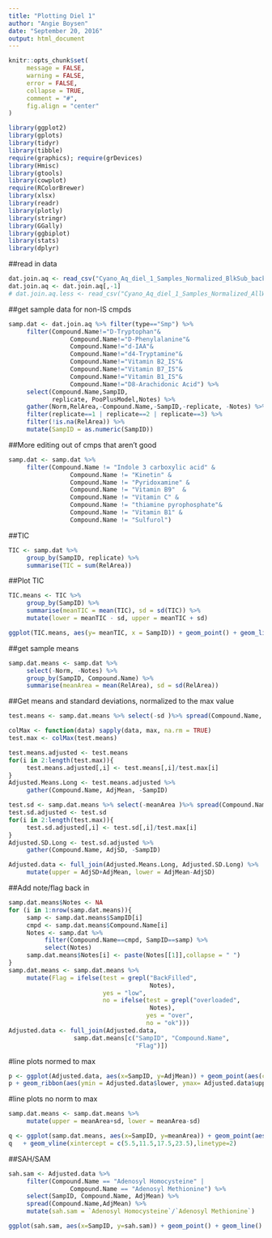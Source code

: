 ```yaml
---
title: "Plotting Diel 1"
author: "Angie Boysen"
date: "September 20, 2016"
output: html_document
---
```


```r
knitr::opts_chunk$set(  
     message = FALSE,
     warning = FALSE,
     error = FALSE, 
     collapse = TRUE,
     comment = "#",
     fig.align = "center"
)

library(ggplot2)
library(gplots)
library(tidyr)
library(tibble)
require(graphics); require(grDevices)
library(Hmisc)
library(gtools)
library(cowplot)
require(RColorBrewer)
library(xlsx)
library(readr)
library(plotly)
library(stringr)
library(GGally)
library(ggbiplot)
library(stats)
library(dplyr)
```

##read in data
```r
dat.join.aq <- read_csv("Cyano_Aq_diel_1_Samples_Normalized_BlkSub_backfill_2IS_noblk.csv")
dat.join.aq <- dat.join.aq[,-1]
# dat.join.aq.less <- read_csv("Cyano_Aq_diel_1_Samples_Normalized_AllWays_noblk.csv")
```


##get sample data for non-IS cmpds
```r
samp.dat <- dat.join.aq %>% filter(type=="Smp") %>%
     filter(Compound.Name!="D-Tryptophan"&
                 Compound.Name!="D-Phenylalanine"&
                 Compound.Name!="d-IAA"&
                 Compound.Name!="d4-Tryptamine"&
                 Compound.Name!="Vitamin B2_IS"&
                 Compound.Name!="Vitamin B7_IS"& 
                 Compound.Name!="Vitamin B1_IS"&
                 Compound.Name!="D8-Arachidonic Acid") %>%
     select(Compound.Name,SampID,
            replicate, PooPlusModel,Notes) %>% 
     gather(Norm,RelArea,-Compound.Name,-SampID,-replicate, -Notes) %>%
     filter(replicate==1 | replicate==2 | replicate==3) %>%
     filter(!is.na(RelArea)) %>%
     mutate(SampID = as.numeric(SampID))
```

##More editing out of cmps that aren't good
```r
samp.dat <- samp.dat %>%
     filter(Compound.Name != "Indole 3 carboxylic acid" &
                 Compound.Name != "Kinetin" &
                 Compound.Name != "Pyridoxamine" &
                 Compound.Name != "Vitamin B9"  &
                 Compound.Name != "Vitamin C" &
                 Compound.Name != "thiamine pyrophosphate"&
                 Compound.Name != "Vitamin B1" &
                 Compound.Name != "Sulfurol")
```

##TIC
```r
TIC <- samp.dat %>%
     group_by(SampID, replicate) %>%
     summarise(TIC = sum(RelArea))
```

##Plot TIC
```r
TIC.means <- TIC %>%
     group_by(SampID) %>%
     summarise(meanTIC = mean(TIC), sd = sd(TIC)) %>%
     mutate(lower = meanTIC - sd, upper = meanTIC + sd)

ggplot(TIC.means, aes(y= meanTIC, x = SampID)) + geom_point() + geom_line() + geom_ribbon(aes(ymin = TIC.means$lower, ymax= TIC.means$upper),alpha=0.1) + geom_vline(xintercept = c(5.5,11.5,17.5,23.5),linetype=2) 
```


##get sample means
```r
samp.dat.means <- samp.dat %>%
     select(-Norm, -Notes) %>%
     group_by(SampID, Compound.Name) %>%
     summarise(meanArea = mean(RelArea), sd = sd(RelArea))
```

##Get means and standard deviations, normalized to the max value
```r
test.means <- samp.dat.means %>% select(-sd )%>% spread(Compound.Name, meanArea)

colMax <- function(data) sapply(data, max, na.rm = TRUE)
test.max <- colMax(test.means)

test.means.adjusted <- test.means
for(i in 2:length(test.max)){
     test.means.adjusted[,i] <- test.means[,i]/test.max[i]
}
Adjusted.Means.Long <- test.means.adjusted %>%
     gather(Compound.Name, AdjMean, -SampID)

test.sd <- samp.dat.means %>% select(-meanArea )%>% spread(Compound.Name, sd)
test.sd.adjusted <- test.sd
for(i in 2:length(test.max)){
     test.sd.adjusted[,i] <- test.sd[,i]/test.max[i]
}
Adjusted.SD.Long <- test.sd.adjusted %>%
     gather(Compound.Name, AdjSD, -SampID)

Adjusted.data <- full_join(Adjusted.Means.Long, Adjusted.SD.Long) %>%
     mutate(upper = AdjSD+AdjMean, lower = AdjMean-AdjSD)
```

##Add note/flag back in
```r
samp.dat.means$Notes <- NA
for (i in 1:nrow(samp.dat.means)){
     samp <- samp.dat.means$SampID[i]
     cmpd <- samp.dat.means$Compound.Name[i]
     Notes <- samp.dat %>%
          filter(Compound.Name==cmpd, SampID==samp) %>%
          select(Notes) 
     samp.dat.means$Notes[i] <- paste(Notes[[1]],collapse = " ")
}
samp.dat.means <- samp.dat.means %>%
     mutate(Flag = ifelse(test = grepl("BackFilled",
                                       Notes),
                          yes = "low",
                          no = ifelse(test = grepl("overloaded",
                                       Notes),
                                      yes = "over",
                                      no = "ok")))
Adjusted.data <- full_join(Adjusted.data, 
                  samp.dat.means[c("SampID", "Compound.Name",
                                   "Flag")])
```


#line plots normed to max
```r
p <- ggplot(Adjusted.data, aes(x=SampID, y=AdjMean)) + geom_point(aes(color = Flag)) + scale_color_manual(values = c("grey","black","red")) + geom_line() + facet_wrap(~Compound.Name, scales = "free")
p + geom_ribbon(aes(ymin = Adjusted.data$lower, ymax= Adjusted.data$upper),alpha=0.1) + geom_vline(xintercept = c(5.5,11.5,17.5,23.5),linetype=2) 
```

#line plots no norm to max
```r
samp.dat.means <- samp.dat.means %>%
     mutate(upper = meanArea+sd, lower = meanArea-sd)

q <- ggplot(samp.dat.means, aes(x=SampID, y=meanArea)) + geom_point(aes(color = Flag)) + scale_color_manual(values = c("grey","black","red")) + geom_line() +   facet_wrap(~Compound.Name, scales = "free") 
q   + geom_vline(xintercept = c(5.5,11.5,17.5,23.5),linetype=2)
```


##SAH/SAM
```r
sah.sam <- Adjusted.data %>%
     filter(Compound.Name == "Adenosyl Homocysteine" |
                 Compound.Name == "Adenosyl Methionine") %>%
     select(SampID, Compound.Name, AdjMean) %>%
     spread(Compound.Name,AdjMean) %>%
     mutate(sah.sam = `Adenosyl Homocysteine`/`Adenosyl Methionine`)

ggplot(sah.sam, aes(x=SampID, y=sah.sam)) + geom_point() + geom_line() + geom_vline(xintercept = c(5.5,11.5,17.5,23.5),linetype=2) 

```


